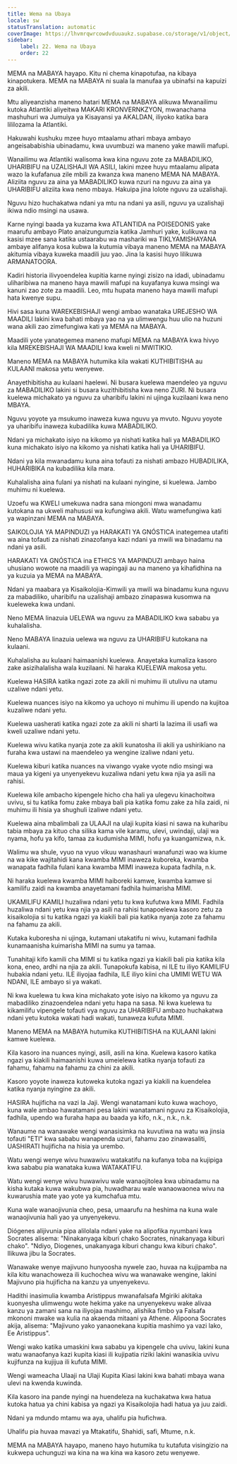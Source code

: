```yaml
---
title: Wema na Ubaya
locale: sw
statusTranslation: automatic
coverImage: https://lhvmrqwrcowdvduuaukz.supabase.co/storage/v1/object/public/strapi-uploads/small_cover-educacion-fundamental.webp-2d51a7828a2b1309555be27f7e2a61a0.webp
sidebar:
    label: 22. Wema na Ubaya
    order: 22
---
```

MEMA na MABAYA hayapo. Kitu ni chema kinapotufaa, na kibaya kinapotukera. MEMA na MABAYA ni suala la manufaa ya ubinafsi na kapuizi za akili.

Mtu aliyeanzisha maneno hatari MEMA na MABAYA alikuwa Mwanailimu kutoka Atlantiki aliyeitwa MAKARI KRONVERNKZYON, mwanachama mashuhuri wa Jumuiya ya Kisayansi ya AKALDAN, iliyoko katika bara lililozama la Atlantiki.

Hakuwahi kushuku mzee huyo mtaalamu athari mbaya ambayo angeisababishia ubinadamu, kwa uvumbuzi wa maneno yake mawili mafupi.

Wanailimu wa Atlantiki walisoma kwa kina nguvu zote za MABADILIKO, UHARIBIFU na UZALISHAJI WA ASILI, lakini mzee huyu mtaalamu alipata wazo la kufafanua zile mbili za kwanza kwa maneno MEMA NA MABAYA. Aliziita nguvu za aina ya MABADILIKO kuwa nzuri na nguvu za aina ya UHARIBIFU aliziita kwa neno mbaya. Hakuipa jina lolote nguvu za uzalishaji.

Nguvu hizo huchakatwa ndani ya mtu na ndani ya asili, nguvu ya uzalishaji ikiwa ndio msingi na usawa.

Karne nyingi baada ya kuzama kwa ATLANTIDA na POISEDONIS yake maarufu ambayo Plato anaizungumzia katika Jamhuri yake, kulikuwa na kasisi mzee sana katika ustaarabu wa mashariki wa TIKLYAMISHAYANA ambaye alifanya kosa kubwa la kutumia vibaya maneno MEMA na MABAYA akitumia vibaya kuweka maadili juu yao. Jina la kasisi huyo lilikuwa ARMANATOORA.

Kadiri historia ilivyoendelea kupitia karne nyingi zisizo na idadi, ubinadamu uliharibiwa na maneno haya mawili mafupi na kuyafanya kuwa msingi wa kanuni zao zote za maadili. Leo, mtu hupata maneno haya mawili mafupi hata kwenye supu.

Hivi sasa kuna WAREKEBISHAJI wengi ambao wanataka UREJESHO WA MAADILI lakini kwa bahati mbaya yao na ya ulimwengu huu ulio na huzuni wana akili zao zimefungiwa kati ya MEMA na MABAYA.

Maadili yote yanategemea maneno mafupi MEMA na MABAYA kwa hivyo kila MREKEBISHAJI WA MAADILI kwa kweli ni MWITIKIO.

Maneno MEMA na MABAYA hutumika kila wakati KUTHIBITISHA au KULAANI makosa yetu wenyewe.

Anayethibitisha au kulaani haelewi. Ni busara kuelewa maendeleo ya nguvu za MABADILIKO lakini si busara kuzithibitisha kwa neno ZURI. Ni busara kuelewa michakato ya nguvu za uharibifu lakini ni ujinga kuzilaani kwa neno MBAYA.

Nguvu yoyote ya msukumo inaweza kuwa nguvu ya mvuto. Nguvu yoyote ya uharibifu inaweza kubadilika kuwa MABADILIKO.

Ndani ya michakato isiyo na kikomo ya nishati katika hali ya MABADILIKO kuna michakato isiyo na kikomo ya nishati katika hali ya UHARIBIFU.

Ndani ya kila mwanadamu kuna aina tofauti za nishati ambazo HUBADILIKA, HUHARIBIKA na kubadilika kila mara.

Kuhalalisha aina fulani ya nishati na kulaani nyingine, si kuelewa. Jambo muhimu ni kuelewa.

Uzoefu wa KWELI umekuwa nadra sana miongoni mwa wanadamu kutokana na ukweli mahususi wa kufungiwa akili. Watu wamefungiwa kati ya wapinzani MEMA na MABAYA.

SAIKOLOJIA YA MAPINDUZI ya HARAKATI YA GNÓSTICA inategemea utafiti wa aina tofauti za nishati zinazofanya kazi ndani ya mwili wa binadamu na ndani ya asili.

HARAKATI YA GNÓSTICA ina ETHICS YA MAPINDUZI ambayo haina uhusiano wowote na maadili ya wapingaji au na maneno ya kihafidhina na ya kuzuia ya MEMA na MABAYA.

Ndani ya maabara ya Kisaikolojia-Kimwili ya mwili wa binadamu kuna nguvu za mabadiliko, uharibifu na uzalishaji ambazo zinapaswa kusomwa na kueleweka kwa undani.

Neno MEMA linazuia UELEWA wa nguvu za MABADILIKO kwa sababu ya kuhalalisha.

Neno MABAYA linazuia uelewa wa nguvu za UHARIBIFU kutokana na kulaani.

Kuhalalisha au kulaani haimaanishi kuelewa. Anayetaka kumaliza kasoro zake asizihalalisha wala kuzilaani. Ni haraka KUELEWA makosa yetu.

Kuelewa HASIRA katika ngazi zote za akili ni muhimu ili utulivu na utamu uzaliwe ndani yetu.

Kuelewa nuances isiyo na kikomo ya uchoyo ni muhimu ili upendo na kujitoa kuzaliwe ndani yetu.

Kuelewa uasherati katika ngazi zote za akili ni sharti la lazima ili usafi wa kweli uzaliwe ndani yetu.

Kuelewa wivu katika nyanja zote za akili kunatosha ili akili ya ushirikiano na furaha kwa ustawi na maendeleo ya wengine izaliwe ndani yetu.

Kuelewa kiburi katika nuances na viwango vyake vyote ndio msingi wa maua ya kigeni ya unyenyekevu kuzaliwa ndani yetu kwa njia ya asili na rahisi.

Kuelewa kile ambacho kipengele hicho cha hali ya ulegevu kinachoitwa uvivu, si tu katika fomu zake mbaya bali pia katika fomu zake za hila zaidi, ni muhimu ili hisia ya shughuli izaliwe ndani yetu.

Kuelewa aina mbalimbali za ULAAJI na ulaji kupita kiasi ni sawa na kuharibu tabia mbaya za kituo cha silika kama vile karamu, ulevi, uwindaji, ulaji wa nyama, hofu ya kifo, tamaa za kudumisha MIMI, hofu ya kuangamizwa, n.k.

Walimu wa shule, vyuo na vyuo vikuu wanashauri wanafunzi wao wa kiume na wa kike wajitahidi kana kwamba MIMI inaweza kuboreka, kwamba wanapata fadhila fulani kana kwamba MIMI inaweza kupata fadhila, n.k.

Ni haraka kuelewa kwamba MIMI haiboreki kamwe, kwamba kamwe si kamilifu zaidi na kwamba anayetamani fadhila huimarisha MIMI.

UKAMILIFU KAMILI huzaliwa ndani yetu tu kwa kufutwa kwa MIMI. Fadhila huzaliwa ndani yetu kwa njia ya asili na rahisi tunapoelewa kasoro zetu za kisaikolojia si tu katika ngazi ya kiakili bali pia katika nyanja zote za fahamu na fahamu za akili.

Kutaka kuboresha ni ujinga, kutamani utakatifu ni wivu, kutamani fadhila kunamaanisha kuimarisha MIMI na sumu ya tamaa.

Tunahitaji kifo kamili cha MIMI si tu katika ngazi ya kiakili bali pia katika kila kona, eneo, ardhi na njia za akili. Tunapokufa kabisa, ni ILE tu iliyo KAMILIFU hubakia ndani yetu. ILE iliyojaa fadhila, ILE iliyo kiini cha UMIMI WETU WA NDANI, ILE ambayo si ya wakati.

Ni kwa kuelewa tu kwa kina michakato yote isiyo na kikomo ya nguvu za mabadiliko zinazoendelea ndani yetu hapa na sasa. Ni kwa kuelewa tu kikamilifu vipengele tofauti vya nguvu za UHARIBIFU ambazo huchakatwa ndani yetu kutoka wakati hadi wakati, tunaweza kufuta MIMI.

Maneno MEMA na MABAYA hutumika KUTHIBITISHA na KULAANI lakini kamwe kuelewa.

Kila kasoro ina nuances nyingi, asili, asili na kina. Kuelewa kasoro katika ngazi ya kiakili haimaanishi kuwa umeielewa katika nyanja tofauti za fahamu, fahamu na fahamu za chini za akili.

Kasoro yoyote inaweza kutoweka kutoka ngazi ya kiakili na kuendelea katika nyanja nyingine za akili.

HASIRA hujificha na vazi la Jaji. Wengi wanatamani kuto kuwa wachoyo, kuna wale ambao hawatamani pesa lakini wanatamani nguvu za Kisaikolojia, fadhila, upendo wa furaha hapa au baada ya kifo, n.k., n.k., n.k.

Wanaume na wanawake wengi wanasisimka na kuvutiwa na watu wa jinsia tofauti "ETI" kwa sababu wanapenda uzuri, fahamu zao zinawasaliti, UASHIRATI hujificha na hisia ya urembo.

Watu wengi wenye wivu huwawivu watakatifu na kufanya toba na kujipiga kwa sababu pia wanataka kuwa WATAKATIFU.

Watu wengi wenye wivu huwawivu wale wanaojitolea kwa ubinadamu na kisha kutaka kuwa wakubwa pia, huwadharau wale wanaowaonea wivu na kuwarushia mate yao yote ya kumchafua mtu.

Kuna wale wanaojivunia cheo, pesa, umaarufu na heshima na kuna wale wanaojivunia hali yao ya unyenyekevu.

Diógenes alijivunia pipa alilolala ndani yake na alipofika nyumbani kwa Socrates alisema: "Ninakanyaga kiburi chako Socrates, ninakanyaga kiburi chako". "Ndiyo, Diogenes, unakanyaga kiburi changu kwa kiburi chako". Ilikuwa jibu la Socrates.

Wanawake wenye majivuno hunyoosha nywele zao, huvaa na kujipamba na kila kitu wanachoweza ili kuchochea wivu wa wanawake wengine, lakini Majivuno pia hujificha na kanzu ya unyenyekevu.

Hadithi inasimulia kwamba Aristippus mwanafalsafa Mgiriki akitaka kuonyesha ulimwengu wote hekima yake na unyenyekevu wake alivaa kanzu ya zamani sana na iliyojaa mashimo, alishika fimbo ya Falsafa mkononi mwake wa kulia na akaenda mitaani ya Athene. Alipoona Socrates akija, alisema: "Majivuno yako yanaonekana kupitia mashimo ya vazi lako, Ee Aristippus".

Wengi wako katika umaskini kwa sababu ya kipengele cha uvivu, lakini kuna watu wanaofanya kazi kupita kiasi ili kujipatia riziki lakini wanasikia uvivu kujifunza na kujijua ili kufuta MIMI.

Wengi wameacha Ulaaji na Ulaji Kupita Kiasi lakini kwa bahati mbaya wana ulevi na kwenda kuwinda.

Kila kasoro ina pande nyingi na huendeleza na kuchakatwa kwa hatua kutoka hatua ya chini kabisa ya ngazi ya Kisaikolojia hadi hatua ya juu zaidi.

Ndani ya mdundo mtamu wa aya, uhalifu pia hufichwa.

Uhalifu pia huvaa mavazi ya Mtakatifu, Shahidi, safi, Mtume, n.k.

MEMA na MABAYA hayapo, maneno hayo hutumika tu kutafuta visingizio na kukwepa uchunguzi wa kina na wa kina wa kasoro zetu wenyewe.

